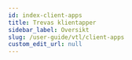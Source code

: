 ```yaml
---
id: index-client-apps
title: Trevas klientapper
sidebar_label: Oversikt
slug: /user-guide/vtl/client-apps
custom_edit_url: null
---
```



<div className="row">
	<div className="col">
		<Card
			title="Trevas Jupyter"
			description="Kernel Jupyter"
			page={useBaseUrl('/user-guide/vtl/client-apps/jupyter')}
		/>
	</div>
	<div className="col">
		<Card
			title="Trevas Lab"
			description="Application web"
			page={useBaseUrl('/user-guide/vtl/client-apps/lab')}
		/>
	</div>
</div>
